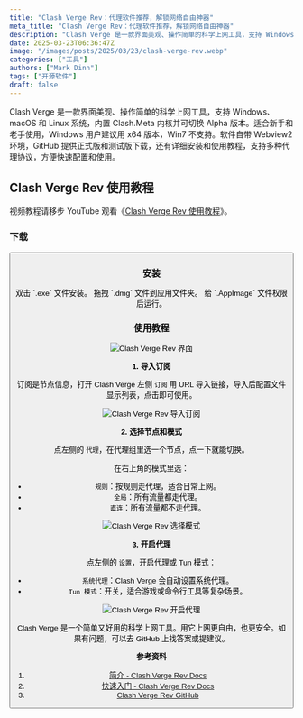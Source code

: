 ```yaml
---
title: "Clash Verge Rev：代理软件推荐，解锁网络自由神器"
meta_title: "Clash Verge Rev：代理软件推荐，解锁网络自由神器"
description: "Clash Verge 是一款界面美观、操作简单的科学上网工具，支持 Windows、macOS 和 Linux 系统，内置 Clash.Meta 内核并可切换 Alpha 版本。适合新手和老手使用，Windows 用户建议用 x64 版本，Win7 不支持。软件自带 Webview2 环境，GitHub 提供正式版和测试版下载，还有详细安装和使用教程，支持多种代理协议，方便快速配置和使用。"
date: 2025-03-23T06:36:47Z
image: "/images/posts/2025/03/23/clash-verge-rev.webp"
categories: ["工具"]
authors: ["Mark Dinn"]
tags: ["开源软件"]
draft: false
---
```


Clash Verge 是一款界面美观、操作简单的科学上网工具，支持 Windows、macOS 和 Linux 系统，内置 Clash.Meta 内核并可切换 Alpha 版本。适合新手和老手使用，Windows 用户建议用 x64 版本，Win7 不支持。软件自带 Webview2 环境，GitHub 提供正式版和测试版下载，还有详细安装和使用教程，支持多种代理协议，方便快速配置和使用。

## Clash Verge Rev 使用教程

<Notice type="note">视频教程请移步 YouTube 观看《[Clash Verge Rev 使用教程](https://youtu.be/AVGxxb8EPlk)》。</Notice>

### 下载

<Button label="Clash Verge Rev 下载" link="https://www.clashverge.dev/install.html" style="solid" />

### 安装

<Tabs client:load>
    <Tab name="Windows">
        双击 `.exe` 文件安装。
    </Tab>
    <Tab name="macOS">
        拖拽 `.dmg` 文件到应用文件夹。
    </Tab>
    <Tab name="Linux">
        给 `.AppImage` 文件权限后运行。
    </Tab>
</Tabs>

### 使用教程

<Image
    src="/images/posts/2025/03/23/clash-verge-rev-gui.webp"
    alt="Clash Verge Rev 界面"
/>

**1. 导入订阅**

订阅是节点信息，打开 Clash Verge 左侧 `订阅` 用 URL 导入链接，导入后配置文件显示列表，点击即可使用。

<Image
    src="/images/posts/2025/03/23/clash-verge-rev-dao-ru-ding-yue.webp"
    alt="Clash Verge Rev 导入订阅"
/>

**2. 选择节点和模式**

点左侧的 `代理`，在代理组里选一个节点，点一下就能切换。

在右上角的模式里选：

- `规则`：按规则走代理，适合日常上网。
- `全局`：所有流量都走代理。
- `直连`：所有流量都不走代理。

<Image
    src="/images/posts/2025/03/23/clash-verge-rev-xuan-ze-mo-shi.webp"
    alt="Clash Verge Rev 选择模式"
/>

**3. 开启代理**

点左侧的 `设置`，开启代理或 Tun 模式：

- `系统代理`：Clash Verge 会自动设置系统代理。
- `Tun 模式`：开关，适合游戏或命令行工具等复杂场景。

<Image
    src="/images/posts/2025/03/23/clash-verge-rev-kai-qi-dai-li.webp"
    alt="Clash Verge Rev 开启代理"
/>

Clash Verge 是一个简单又好用的科学上网工具。用它上网更自由，也更安全。如果有问题，可以去 GitHub 上找答案或提建议。

**参考资料**

1. [简介 - Clash Verge Rev Docs](https://www.clashverge.dev/)
2. [快速入门 - Clash Verge Rev Docs](https://www.clashverge.dev/guide/quickstart.html)
3. [Clash Verge Rev GitHub](https://github.com/clash-verge-rev/clash-verge-rev)